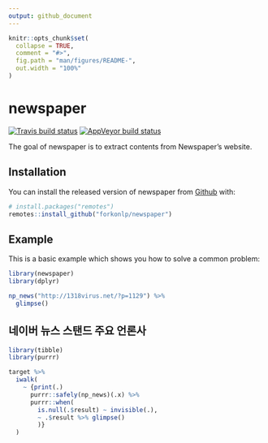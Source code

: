 ```yaml
---
output: github_document
---
```


<!-- README.md is generated from README.Rmd. Please edit that file -->

```r
knitr::opts_chunk$set(
  collapse = TRUE,
  comment = "#>",
  fig.path = "man/figures/README-",
  out.width = "100%"
)
```
# newspaper

<!-- badges: start -->
[![Travis build status](https://travis-ci.org/forkonlp/newspaper.svg?branch=master)](https://travis-ci.org/forkonlp/newspaper)
[![AppVeyor build status](https://ci.appveyor.com/api/projects/status/github/forkonlp/newspaper?branch=master&svg=true)](https://ci.appveyor.com/project/forkonlp/newspaper)
<!-- badges: end -->


The goal of newspaper is to extract contents from Newspaper's website.

## Installation

You can install the released version of newspaper from [Github](https://github.com/forkonlp/newspaper) with:

``` r
# install.packages("remotes")
remotes::install_github("forkonlp/newspaper")
```

## Example

This is a basic example which shows you how to solve a common problem:

```r
library(newspaper)
library(dplyr)

np_news("http://1318virus.net/?p=1129") %>% 
  glimpse()

```

## 네이버 뉴스 스탠드 주요 언론사

```r
library(tibble)
library(purrr)

target %>% 
  iwalk(
    ~ {print(.)
      purrr::safely(np_news)(.x) %>% 
      purrr::when(
        is.null(.$result) ~ invisible(.),
        ~ .$result %>% glimpse()
        )}
  )
```
